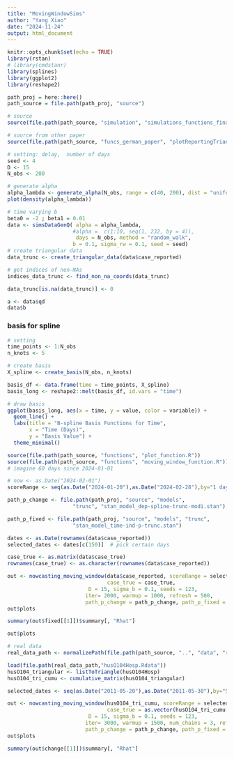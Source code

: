 ```yaml
---
title: "MovingWindowSims"
author: "Yang Xiao"
date: "2024-11-24"
output: html_document
---
```


```r
knitr::opts_chunk$set(echo = TRUE)
library(rstan)
# library(cmdstanr)
library(splines)
library(ggplot2)
library(reshape2)
```

```r
path_proj = here::here()
path_source = file.path(path_proj, "source")

# source
source(file.path(path_source, "simulation", "simulations_functions_final.R"))

# source from other paper
source(file.path(path_source, "funcs_german_paper", "plotReportingTriangle.R"))
```

```r
# setting: delay,  number of days
seed <- 4
D <- 15
N_obs <- 200

# generate alpha
alpha_lambda <- generate_alpha(N_obs, range = c(40, 200), dist = "uniform", seed = seed)
plot(density(alpha_lambda))
```

```r
# time varying b
beta0 = -2 ; beta1 = 0.01
data <- simsDataGenQ( alpha = alpha_lambda,
                     #alpha =  c(1:10, seq(1, 232, by = 4)),
                      days = N_obs, method = "random_walk",
                     b = 0.1, sigma_rw = 0.1, seed = seed)
# create triangular data
data_trunc <- create_triangular_data(data$case_reported)

# get indices of non-NAs 
indices_data_trunc <- find_non_na_coords(data_trunc)

data_trunc[is.na(data_trunc)] <- 0  

a <- data$qd
data$b
```
### basis for spline
```r
# setting
time_points <- 1:N_obs
n_knots <- 5

# create basis
X_spline <- create_basis(N_obs, n_knots)

basis_df <- data.frame(time = time_points, X_spline)
basis_long <- reshape2::melt(basis_df, id.vars = "time")

# draw basis
ggplot(basis_long, aes(x = time, y = value, color = variable)) +
  geom_line() +
  labs(title = "B-spline Basis Functions for Time",
       x = "Time (Days)",
       y = "Basis Value") +
  theme_minimal()
```
```r
source(file.path(path_source, "functions", "plot_function.R"))
source(file.path(path_source, "functions", "moving_window_function.R"))
# imagine 60 days since 2024-01-01

# now <- as.Date("2024-02-01")
scoreRange <- seq(as.Date("2024-01-20"),as.Date("2024-02-28"),by="1 day")

path_p_change <- file.path(path_proj, "source", "models",
                     "trunc", "stan_model_dep-spline-trunc-modi.stan")

path_p_fixed <- file.path(path_proj, "source", "models", "trunc",
                     "stan_model_time-ind-p-trunc.stan")

dates <- as.Date(rownames(data$case_reported))
selected_dates <- dates[c(150)]  # pick certain days

case_true <- as.matrix(data$case_true)
rownames(case_true) <- as.character(rownames(data$case_reported))

out <- nowcasting_moving_window(data$case_reported, scoreRange = selected_dates, 
                                case_true = case_true,
                          D = 15, sigma_b = 0.1, seeds = 123,
                         iter= 2000, warmup = 1000, refresh = 500,
                         path_p_change = path_p_change, path_p_fixed = path_p_fixed)
out$plots

summary(out$fixed[[1]])$summary[, "Rhat"]
```

```r
out$plots
```

```r
# real data
real_data_path <- normalizePath(file.path(path_source, "..", "data", "raw")) # data path

load(file.path(real_data_path,"husO104Hosp.Rdata"))
husO104_triangular <- listToTriangle(husO104Hosp)
husO104_tri_cumu <- cumulative_matrix(husO104_triangular)

selected_dates <- seq(as.Date("2011-05-20"),as.Date("2011-05-30"),by="5 day")

out <- nowcasting_moving_window(husO104_tri_cumu, scoreRange = selected_dates, 
                                case_true = as.vector(husO104_tri_cumu[,ncol(husO104_tri_cumu)]),
                          D = 15, sigma_b = 0.1, seeds = 123,
                         iter= 3000, warmup = 1500, num_chains = 3, refresh = 0,
                         path_p_change = path_p_change, path_p_fixed = path_p_fixed)
out$plots
```

```r
summary(out$change[[1]])$summary[, "Rhat"]

```



